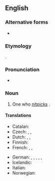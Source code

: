 {{also|nit-picker}}

==English==

===Alternative forms===
* {{l|en|nit-picker}}

===Etymology===
{{affix|en|nitpick|-er|id2=agent noun}}.

===Pronunciation===
* {{IPA|en|/ˈnɪt.pɪk.ə(ɹ)/}}

===Noun===
{{en-noun}}

# One who [[nitpick]]s {{gloss|finds fault in unimportant details}}.

====Translations====
{{trans-top|one who nitpicks}}
* Catalan: {{t+|ca|llepafils|m|f}}
* Czech: {{t|cs|puntičkář|m}}, {{t+|cs|pedant|m}}, {{t+|cs|hnidopich|m}}
* Dutch: {{t+|nl|mierenneuker}}, {{t+|nl|muggenzifter}}, {{t+|nl|scherpslijper|m}}
* Finnish: {{t|fi|pilkunviilaaja}}
* French: {{t+|fr|pinailleur}}, {{t+|fr|coupeur de cheveux en quatre}}, {{qualifier|slang}} {{t+|fr|enculeur de mouches}}
{{trans-mid}}
* German: {{t+|de|Erbsenzähler|m}}, {{t+|de|Erbsenzählerin|f}}, {{qualifier|colloquial}} {{t+|de|Korinthenkacker|m}}, {{qualifier|colloquial}} {{t+|de|Korinthenkackerin|f}}, {{t+|de|Griffelspitzer|m}}, {{t|de|Griffelspitzerin|f}}
* Icelandic: {{t|is|smámunaseggur|m}}
* Italian: {{t+|it|pignolo}}
* Norwegian: {{t+|no|kverulant|m}}
{{trans-bottom}}
